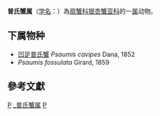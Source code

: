 {{Automatic taxobox
| taxon = Psaumis 
| authority = Kossmann, 1877
}}
'''普氏蟹属'''（[[学名|学名]]：{{lang|la|''Psaumis''}}）為[[扇蟹科|扇蟹科]][[银杏蟹亚科|银杏蟹亚科]]的一[[属|属]]动物。

==下属物种==
* [[凹足普氏蟹|凹足普氏蟹]] ''Psaumis cavipes'' Dana, 1852
* ''Psaumis fossulata'' Girard, 1859

==參考文獻==
{{reflist}}

{{taxonbar}}

[[Category:_扇蟹科|P]]
[[Category:_普氏蟹属|]]
[[Category:1877年描述的分类群|P]]